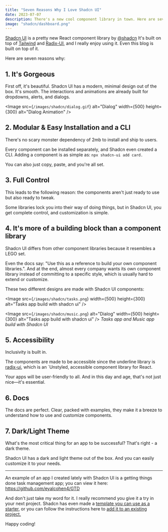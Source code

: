 ```yaml
---
title: "Seven Reasons Why I Love Shadcn UI"
date: 2023-07-07
description: There's a new cool component library in town. Here are seven reasons why I love it.
image: "shadcn/dashboard.png"
---
```


[Shadcn UI](https://ui.shadcn.com/) is a pretty new React component library by [@shadcn](https://shadcn.com)
It's built on top of [Tailwind](https://tailwindcss.com/) and [Radix-UI](https://www.radix-ui.com/), and I really enjoy using it.
Even this blog is built on top of it.

Here are seven reasons why:

## 1. It's Gorgeous

First off, it's beautiful.
Shadcn UI has a modern, minimal design out of the box. It's smooth.
The interactions and animations are already built for dropdowns, alerts, and dialogs.

<Image
  src={`/images/shadcn/dialog.gif`}
  alt="Dialog"
  width={500}
  height={300}
  alt="Dialog Animation"
/>

## 2. Modular & Easy Installation and a CLI

There's no scary monster dependency of 2mb to install and ship to users.

Every component can be installed separately, and Shadcn even created a CLI. Adding a component is as simple as:
`npx shadcn-ui add card.`

You can also just copy, paste, and you're all set.

## 3. Full Control

This leads to the following reason: the components aren't just ready to use but also ready to tweak.

Some libraries lock you into their way of doing things, but in Shadcn UI, you get complete control, and customization is simple.

## 4. It's more of a building block than a component library

Shadcn UI differs from other component libraries because it resembles a LEGO set.

Even the docs say: "Use this as a reference to build your own component libraries.".
And at the end, almost every company wants its own component library instead of committing to a specific style, which is usually hard to extend or customize.

These two different designs are made with Shadcn UI components:

<Image
  src={`/images/shadcn/tasks.png`}
  width={500}
  height={300}
  alt="Tasks app build with shadcn ui"
/>

<Image
  src={`/images/shadcn/music.png`}
  alt="Dialog"
  width={500}
  height={300}
  alt="Tasks app build with shadcn ui"
/>
*Tasks app and Music app build with Shadcn UI*

## 5. Accessibility

Inclusivity is built in.

The components are made to be accessible since the underline library is [radix-ui](https://www.radix-ui.com/), which is an `Unstyled, accessible component library for React.

Your apps will be user-friendly to all. And in this day and age, that's not just nice—it's essential.

## 6. Docs

The docs are perfect. Clear, packed with examples, they make it a breeze to understand how to use and customize components.

## 7. Dark/Light Theme

What's the most critical thing for an app to be successful? That's right - a dark theme.

Shadcn UI has a dark and light theme out of the box. And you can easily customize it to your needs.

---

An example of an app I created lately with Shadcn UI is a getting things done task management app; you can view it here:
https://github.com/eyalcohen4/GTD

And don't just take my word for it. I really recommend you give it a try in your next project.
Shadcn has even made a [template you can use as a starter](https://github.com/shadcn/next-template), or you can follow the instructions here to [add it to an existing project.](https://ui.shadcn.com/docs/installation)

Happy coding!
